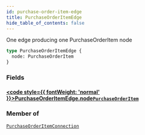 ```yaml
---
id: purchase-order-item-edge
title: PurchaseOrderItemEdge
hide_table_of_contents: false
---
```








One edge producing one PurchaseOrderItem node

```graphql
type PurchaseOrderItemEdge {
  node: PurchaseOrderItem
}
```


### Fields

#### [<code style={{ fontWeight: 'normal' }}>PurchaseOrderItemEdge.<b>node</b></code>](#)<Bullet />[`PurchaseOrderItem`](/supply/api/graphql-admin/reference/objects/purchase-order-item) <Badge class="secondary" text="object"/>
> 
> 



### Member of

[`PurchaseOrderItemConnection`](/supply/api/graphql-admin/reference/objects/purchase-order-item-connection)  <Badge class="secondary" text="object"/>



